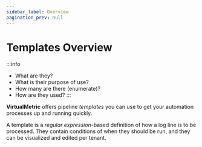 ```yaml
---
sidebar_label: Overview
pagination_prev: null
---
```


# Templates Overview

:::info
* What are they?
* What is their purpose of use?
* How many are there (enumerate)?
* How are they used?
:::

**VirtualMetric** offers pipeline _templates_ you can use to get your automation processes up and running quickly.

A template is a _regular expression_-based definition of how a log line is to be processed. They contain conditions of when they should be run, and they can be visualized and edited per tenant.
